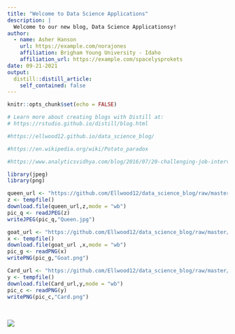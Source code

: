 ```yaml
---
title: "Welcome to Data Science Applications"
description: |
  Welcome to our new blog, Data Science Applicationsy!
author:
  - name: Asher Hanson 
    url: https://example.com/norajones
    affiliation: Brigham Young University - Idaho
    affiliation_url: https://example.com/spacelysprokets
date: 09-21-2021
output:
  distill::distill_article:
    self_contained: false
---
```


```r
knitr::opts_chunk$set(echo = FALSE)

# Learn more about creating blogs with Distill at:
# https://rstudio.github.io/distill/blog.html

#https://ellwood12.github.io/data_science_blog/

#https://en.wikipedia.org/wiki/Potato_paradox

#https://www.analyticsvidhya.com/blog/2016/07/20-challenging-job-interview-puzzles-which-every-analyst-solve-atleast/

```

```r
library(jpeg)
library(png)

queen_url <- "https://github.com/Ellwood12/data_science_blog/raw/master/images/Queen.jpg"
z <- tempfile()
download.file(queen_url,z,mode = "wb")
pic_q <- readJPEG(z)
writeJPEG(pic_q,"Queen.jpg")

goat_url <- "https://github.com/Ellwood12/data_science_blog/raw/master/images/Goat.png"
x <- tempfile()
download.file(goat_url ,x,mode = "wb")
pic_g <- readPNG(x)
writePNG(pic_g,"Goat.png")

Card_url <- "https://github.com/Ellwood12/data_science_blog/raw/master/images/Back_side.png"
y <- tempfile()
download.file(Card_url,y,mode = "wb")
pic_c <- readPNG(y)
writePNG(pic_c,"Card.png")

```

<br />

![](/Users/asherhanson/Desktop/Senior_Project/data_science_blog/Queen.jpg)

<br />
